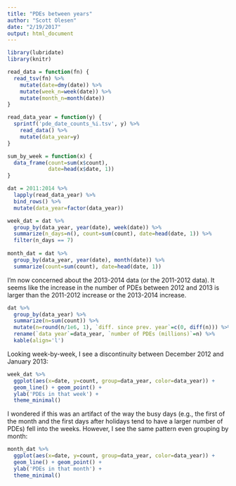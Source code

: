 ```yaml
---
title: "PDEs between years"
author: "Scott Olesen"
date: "2/19/2017"
output: html_document
---
```


```r
library(lubridate)
library(knitr)

read_data = function(fn) {
  read_tsv(fn) %>%
    mutate(date=dmy(date)) %>%
    mutate(week_n=week(date)) %>%
    mutate(month_n=month(date))
}

read_data_year = function(y) {
  sprintf('pde_date_counts_%i.tsv', y) %>%
    read_data() %>%
    mutate(data_year=y)
}

sum_by_week = function(x) {
  data_frame(count=sum(x$count),
             date=head(x$date, 1))
}

dat = 2011:2014 %>%
  lapply(read_data_year) %>%
  bind_rows() %>%
  mutate(data_year=factor(data_year))

week_dat = dat %>%
  group_by(data_year, year(date), week(date)) %>%
  summarize(n_days=n(), count=sum(count), date=head(date, 1)) %>%
  filter(n_days == 7)
  
month_dat = dat %>%
  group_by(data_year, year(date), month(date)) %>%
  summarize(count=sum(count), date=head(date, 1))
```

I'm now concerned about the 2013-2014 data (or the 2011-2012 data). It seems like the increase in the number of PDEs between 2012 and 2013 is larger than the 2011-2012 increase or the 2013-2014 increase.

<style type="text/css">
.table {
    width: 40%;
}
</style>

```r
dat %>%
  group_by(data_year) %>%
  summarize(n=sum(count)) %>%
  mutate(n=round(n/1e6, 1), `diff. since prev. year`=c(0, diff(n))) %>%
  rename(`data year`=data_year, `number of PDEs (millions)`=n) %>%
  kable(align='l')
```

Looking week-by-week, I see a discontinuity between December 2012 and January 2013:

```r
week_dat %>%
  ggplot(aes(x=date, y=count, group=data_year, color=data_year)) +
  geom_line() + geom_point() +
  ylab('PDEs in that week') +
  theme_minimal()
```

I wondered if this was an artifact of the way the busy days (e.g., the first of the month and the first days after holidays tend to have a larger number of PDEs) fell into the weeks. However, I see the same pattern even grouping by month:

```r
month_dat %>%
  ggplot(aes(x=date, y=count, group=data_year, color=data_year)) +
  geom_line() + geom_point() +
  ylab('PDEs in that month') +
  theme_minimal()
```
